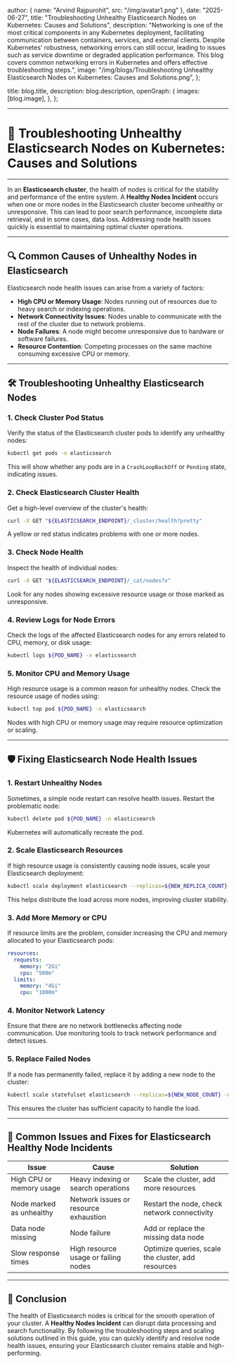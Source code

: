 
  author: { name: "Arvind Rajpurohit", src: "/img/avatar1.png" },
  date: "2025-06-27",
  title: "Troubleshooting Unhealthy Elasticsearch Nodes on Kubernetes: Causes and Solutions",
  description:
    "Networking is one of the most critical components in any Kubernetes deployment, facilitating communication between containers, services, and external clients. Despite Kubernetes’ robustness, networking errors can still occur, leading to issues such as service downtime or degraded application performance. This blog covers common networking errors in Kubernetes and offers effective troubleshooting steps.",
  image:
    "/img/blogs/Troubleshooting Unhealthy Elasticsearch Nodes on Kubernetes: Causes and Solutions.png",
};

  title: blog.title,
  description: blog.description,
  openGraph: {
    images: [blog.image],
  },
};




---
# 🚨 **Troubleshooting Unhealthy Elasticsearch Nodes on Kubernetes: Causes and Solutions**
---

In an **Elasticsearch cluster**, the health of nodes is critical for the stability and performance of the entire system. A **Healthy Nodes Incident** occurs when one or more nodes in the Elasticsearch cluster become unhealthy or unresponsive. This can lead to poor search performance, incomplete data retrieval, and in some cases, data loss. Addressing node health issues quickly is essential to maintaining optimal cluster operations.

---

## 🔍 **Common Causes of Unhealthy Nodes in Elasticsearch**

Elasticsearch node health issues can arise from a variety of factors:
- **High CPU or Memory Usage**: Nodes running out of resources due to heavy search or indexing operations.
- **Network Connectivity Issues**: Nodes unable to communicate with the rest of the cluster due to network problems.
- **Node Failures**: A node might become unresponsive due to hardware or software failures.
- **Resource Contention**: Competing processes on the same machine consuming excessive CPU or memory.

---

## 🛠️ **Troubleshooting Unhealthy Elasticsearch Nodes**

### 1. **Check Cluster Pod Status**
Verify the status of the Elasticsearch cluster pods to identify any unhealthy nodes:
```bash
kubectl get pods -n elasticsearch
```
This will show whether any pods are in a `CrashLoopBackOff` or `Pending` state, indicating issues.

### 2. **Check Elasticsearch Cluster Health**
Get a high-level overview of the cluster's health:
```bash
curl -X GET "${ELASTICSEARCH_ENDPOINT}/_cluster/health?pretty"
```
A yellow or red status indicates problems with one or more nodes.

### 3. **Check Node Health**
Inspect the health of individual nodes:
```bash
curl -X GET "${ELASTICSEARCH_ENDPOINT}/_cat/nodes?v"
```
Look for any nodes showing excessive resource usage or those marked as unresponsive.

### 4. **Review Logs for Node Errors**
Check the logs of the affected Elasticsearch nodes for any errors related to CPU, memory, or disk usage:
```bash
kubectl logs ${POD_NAME} -n elasticsearch
```

### 5. **Monitor CPU and Memory Usage**
High resource usage is a common reason for unhealthy nodes. Check the resource usage of nodes using:
```bash
kubectl top pod ${POD_NAME} -n elasticsearch
```
Nodes with high CPU or memory usage may require resource optimization or scaling.

---

## 🛡️ **Fixing Elasticsearch Node Health Issues**

### 1. **Restart Unhealthy Nodes**
Sometimes, a simple node restart can resolve health issues. Restart the problematic node:
```bash
kubectl delete pod ${POD_NAME} -n elasticsearch
```
Kubernetes will automatically recreate the pod.

### 2. **Scale Elasticsearch Resources**
If high resource usage is consistently causing node issues, scale your Elasticsearch deployment:
```bash
kubectl scale deployment elasticsearch --replicas=${NEW_REPLICA_COUNT} -n elasticsearch
```
This helps distribute the load across more nodes, improving cluster stability.

### 3. **Add More Memory or CPU**
If resource limits are the problem, consider increasing the CPU and memory allocated to your Elasticsearch pods:
```yaml
resources:
  requests:
    memory: "2Gi"
    cpu: "500m"
  limits:
    memory: "4Gi"
    cpu: "1000m"
```

### 4. **Monitor Network Latency**
Ensure that there are no network bottlenecks affecting node communication. Use monitoring tools to track network performance and detect issues.

### 5. **Replace Failed Nodes**
If a node has permanently failed, replace it by adding a new node to the cluster:
```bash
kubectl scale statefulset elasticsearch --replicas=${NEW_NODE_COUNT} -n elasticsearch
```
This ensures the cluster has sufficient capacity to handle the load.

---

## 🔄 **Common Issues and Fixes for Elasticsearch Healthy Node Incidents**

| **Issue**                              | **Cause**                                      | **Solution**                                      |
|----------------------------------------|------------------------------------------------|---------------------------------------------------|
| High CPU or memory usage               | Heavy indexing or search operations            | Scale the cluster, add more resources             |
| Node marked as unhealthy               | Network issues or resource exhaustion           | Restart the node, check network connectivity       |
| Data node missing                      | Node failure                                   | Add or replace the missing data node              |
| Slow response times                    | High resource usage or failing nodes           | Optimize queries, scale the cluster, add resources |

---

## 🚀 **Conclusion**

The health of Elasticsearch nodes is critical for the smooth operation of your cluster. A **Healthy Nodes Incident** can disrupt data processing and search functionality. By following the troubleshooting steps and scaling solutions outlined in this guide, you can quickly identify and resolve node health issues, ensuring your Elasticsearch cluster remains stable and high-performing.